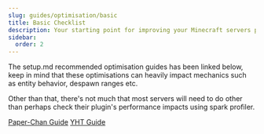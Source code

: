 ```yaml
---
slug: guides/optimisation/basic
title: Basic Checklist
description: Your starting point for improving your Minecraft servers performance. 
sidebar:
  order: 2
---
```


The setup.md recommended optimisation guides has been linked below, keep in mind that these optimisations can heavily impact mechanics such as entity behavior, despawn ranges etc.

Other than that, there's not much that most servers will need to do other than perhaps check their plugin's performance impacts using spark profiler.

<div>
<a class="button button--outline button--primary" href="https://paper-chan.moe/paper-optimization/">Paper-Chan Guide</a> <a class="button button--outline button--primary" href="https://github.com/YouHaveTrouble/minecraft-optimization">YHT Guide</a>
</div>
